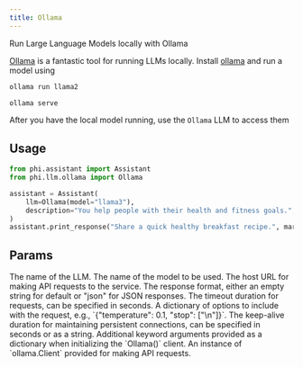 ```yaml
---
title: Ollama
---
```


Run Large Language Models locally with Ollama

[Ollama](https://ollama.com) is a fantastic tool for running LLMs locally. Install [ollama](https://ollama.com) and run a model using

<CodeGroup>

```bash run model
ollama run llama2
```

```bash serve
ollama serve
```

</CodeGroup>

After you have the local model running, use the `Ollama` LLM to access them

## Usage

<CodeGroup>

```python assistant.py
from phi.assistant import Assistant
from phi.llm.ollama import Ollama

assistant = Assistant(
    llm=Ollama(model="llama3"),
    description="You help people with their health and fitness goals.",
)
assistant.print_response("Share a quick healthy breakfast recipe.", markdown=True)
```

</CodeGroup>

## Params

<ResponseField name="name" type="str" default="Ollama">
  The name of the LLM.
</ResponseField>
<ResponseField name="model" type="str" default="openhermes">
  The name of the model to be used.
</ResponseField>
<ResponseField name="host" type="str">
  The host URL for making API requests to the service.
</ResponseField>
<ResponseField name="format" type="str">
  The response format, either an empty string for default or "json" for JSON responses.
</ResponseField>
<ResponseField name="timeout" type="Any">
  The timeout duration for requests, can be specified in seconds.
</ResponseField>
<ResponseField name="options" type="Dict[str, Any]">
  A dictionary of options to include with the request, e.g., `{"temperature": 0.1, "stop": ["\n"]}`.
</ResponseField>
<ResponseField name="keep_alive" type="Union[float, str]">
  The keep-alive duration for maintaining persistent connections, can be specified in seconds or as a string.
</ResponseField>
<ResponseField name="client_kwargs" type="Dict[str, Any]">
  Additional keyword arguments provided as a dictionary when initializing the `Ollama()` client.
</ResponseField>
<ResponseField name="ollama_client" type="ollama.Client">
  An instance of `ollama.Client` provided for making API requests.
</ResponseField>
